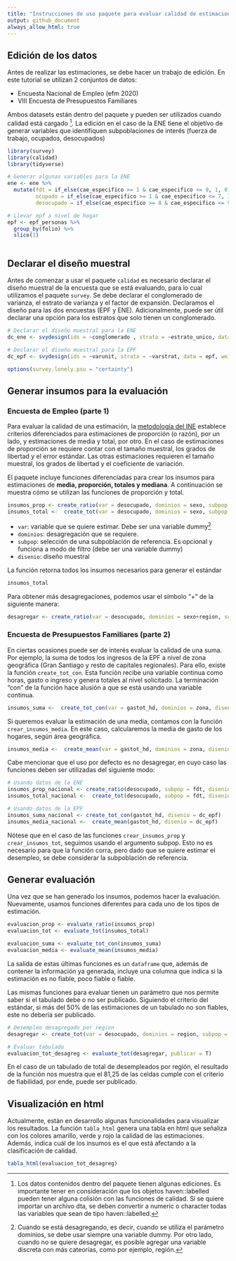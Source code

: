 ---
title: "Instrucciones de uso paquete para evaluar calidad de estimaciones"
output: github_document
always_allow_html: true
---


## Edición de los datos

Antes de realizar las estimaciones, se debe hacer un trabajo de edición. En este tutorial se utilizan 2 conjuntos de datos:

- Encuesta Nacional de Empleo (efm 2020)  
- VIII Encuesta de Presupuestos Familiares   

Ambos datasets están dentro del paquete y pueden ser utilizados cuando calidad está cargado [^haven]. La edición en el caso de la ENE tiene el objetivo de generar variables que identifiquen subpoblaciones de interés (fuerza de trabajo, ocupados, desocupados)

[^haven]: Los datos contenidos dentro del paquete tienen algunas ediciones. Es importante tener en consideración que los objetos haven::labelled pueden tener alguna colisión con las funciones de calidad. Si se quiere importar un archivo dta, se deben convertir a numeric o character todas las variables que sean de tipo haven::labelled.         


```{r, message=FALSE}
library(survey)
library(calidad)
library(tidyverse)

# Generar algunas variables para la ENE
ene <- ene %>% 
  mutate(fdt = if_else(cae_especifico >= 1 & cae_especifico <= 9, 1, 0), # fuerza de trabajo
         ocupado = if_else(cae_especifico >= 1 & cae_especifico <= 7, 1, 0), # persona ocupada
         desocupado = if_else(cae_especifico >= 8 & cae_especifico <= 9, 1, 0)) # persona desocupada

# Llevar epf a nivel de hogar
epf <- epf_personas %>% 
  group_by(folio) %>% 
  slice(1)



```

## Declarar el diseño muestral
Antes de comenzar a usar el paquete `calidad` es necesario declarar el diseño muestral de la encuesta que se está evaluando, para lo cual utilizamos el paquete `survey`. Se debe declarar el conglomerado de varianza, el estrato de varianza y el factor de expansión. Declaramos el diseño para las dos encuestas (EPF y ENE). Adicionalmente, puede ser útil declarar una opción para los estratos que solo tienen un conglomerado. 

```{r}
# Declarar el diseño muestral para la ENE
dc_ene <- svydesign(ids = ~conglomerado , strata = ~estrato_unico, data = ene, weights = ~fact_cal)

# Declarar el diseño muestral para la EPF
dc_epf <- svydesign(ids = ~varunit, strata = ~varstrat, data = epf, weights = ~fe)

options(survey.lonely.psu = "certainty")


```

## Generar insumos para la evaluación 

### Encuesta de Empleo (parte 1)

Para evaluar la calidad de una estimación, la [metodología del INE](https://www.ine.cl/docs/default-source/documentos-de-trabajo/20200318-lineamientos-medidas-de-precisi%C3%B3n.pdf?sfvrsn=f1ab2dbe_4) establece criterios diferenciados para estimaciones de proporción (o razón), por un lado, y estimaciones de media y total, por otro. En el caso de estimaciones de proporción se requiere contar con el tamaño muestral, los grados de libertad y el error estándar. Las otras estimaciones requieren el tamaño muestral, los grados de libertad y el coeficiente de variación. 

El paquete incluye funciones diferenciadas para crear los insumos para estimaciones de **media, proporción, totales y mediana**. A continuación se muestra cómo se utilizan las funciones de proporción y total.



```{r}
insumos_prop <- create_ratio(var = desocupado, dominios = sexo, subpop = fdt, disenio =  dc_ene)
insumos_total <-  create_tot(var = desocupado, dominios = sexo, subpop = fdt, disenio =  dc_ene)

```

- `var`: variable que se quiere estimar. Debe ser una variable dummy[^dummy] 
- `dominios`: desagregación que se requiere.
- `subpop`: selección de una subpoblación de referencia. Es opcional y funciona a modo de filtro (debe ser una variable dummy)
- `disenio`: diseño muestral

[^dummy]: Cuando se está desagregando, es decir, cuando se utiliza el parámetro dominios, se debe usar siempre una variable dummy. Por otro lado, cuando no se quiere desagregar, es posible agregar una variable discreta con más cateorías, como por ejemplo, región.  

La función retorna todos los insumos necesarios para generar el estándar 

```{r, include=F}
insumos_total
```


Para obtener más desagregaciones, podemos usar el símbolo "+" de la siguiente manera:

```{r}
desagregar <- create_ratio(var = desocupado, dominios = sexo+region, subpop = fdt, disenio =  dc_ene)

```

 

### Encuesta de Presupuestos Familiares (parte 2)

En ciertas ocasiones puede ser de interés evaluar la calidad de una suma. Por ejemplo, la suma de todos los ingresos de la EPF a nivel de zona geográfica (Gran Santiago y resto de capitales regionales). Para ello, existe la función `create_tot_con`. Esta función recibe una variable continua como horas, gasto o ingreso y genera totales al nivel solicitado. La terminación "con" de la función hace alusión a que se está usando una variable continua.   

```{r, eval=T, warning=FALSE}
insumos_suma <-  create_tot_con(var = gastot_hd, dominios = zona, disenio =  dc_epf)

```

Si queremos evaluar la estimación de una media, contamos con la función `crear_insumos_media`. En este caso, calcularemos la media de gasto de los hogares, según área geográfica. 

```{r}
insumos_media <-  create_mean(var = gastot_hd, dominios = zona, disenio =  dc_epf)

```


Cabe mencionar que el uso por defecto es no desagregar, en cuyo caso las funciones deben ser utilizadas del siguiente modo:

```{r}
# Usando datos de la ENE
insumos_prop_nacional <- create_ratio(desocupado, subpop = fdt, disenio = dc_ene)
insumos_total_nacional <-  create_tot(desocupado, subpop = fdt, disenio = dc_ene)

# Usando datos de la EPF
insumos_suma_nacional <- create_tot_con(gastot_hd, disenio = dc_epf)
insumos_media_nacional <-  create_mean(gastot_hd, disenio = dc_epf)

```
Nótese que en el caso de las funciones `crear_insumos_prop` y `crear_insumos_tot`, seguimos usando el argumento subpop. Esto no es necesario para que la función corra, pero dado que se quiere estimar el desempleo, se debe considerar la subpoblación de referencia.    

## Generar evaluación 

Una vez que se han generado los insumos, podemos hacer la evaluación. Nuevamente, usamos funciones diferentes para cada uno de los tipos de estimación. 

```{r, eval=T, warning=FALSE}
evaluacion_prop <- evaluate_ratio(insumos_prop)
evaluacion_tot <- evaluate_tot(insumos_total)

evaluacion_suma <- evaluate_tot_con(insumos_suma)
evaluacion_media <- evaluate_mean(insumos_media)


```

La salida de estas últimas funciones es un `dataframe` que, además de contener la información ya generada, incluye una columna que indica si la estimación es no fiable, poco fiable o fiable. 

Las mismas funciones para evaluar tienen un parámetro que nos permite saber si el tabulado debe o no ser publicado. Siguiendo el criterio del estándar, si más del 50% de las estimaciones de un tabulado no son fiables, este no debería ser publicado. 


```{r}
# Desempleo desagregado por region
desagregar <- create_tot(var = desocupado, dominios = region, subpop = fdt, disenio =  dc_ene)

# Evaluar tabulado
evaluacion_tot_desagreg <- evaluate_tot(desagregar, publicar = T)


```

En el caso de un tabulado de total de desempleados por región, el resultado de la función nos muestra que el 81,25 de las celdas cumple con el criterio de fiabilidad, por ende, puede ser publicado. 

## Visualización en html

Actualmente, están en desarrollo algunas funcionalidades para visualizar los resultados. La función `tabla_html` genera una tabla en html que señaliza con los colores amarillo, verde y rojo la calidad de las estimaciones. Además, indica cuál de los insumos es el que está afectando a la clasificación de calidad.  

```{r, eval=F}
tabla_html(evaluacion_tot_desagreg)
```




